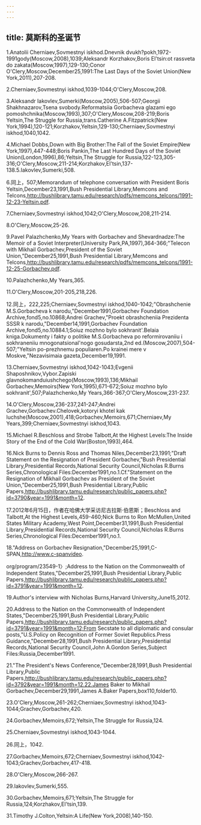 ```yaml
---
---
---
```

title: 莫斯科的圣诞节
---



1.Anatolii Cherniaev,Sovmestnyi iskhod.Dnevnik dvukh?pokh,1972-1991gody(Moscow,2008),1039;Aleksandr Korzhakov,Boris El'tsin:ot rassveta do zakata(Moscow,1997),129-130;Conor O'Clery,Moscow,December25,1991:The Last Days of the Soviet Union(New York,2011),207-208.

2.Cherniaev,Sovmestnyi iskhod,1039-1044;O'Clery,Moscow,208.

3.Aleksandr Iakovlev,Sumerki(Moscow,2005),506-507;Georgii Shakhnazarov,Tsena svobody.Reformatsiia Gorbacheva glazami ego pomoshchnika(Moscow,1993),307;O'Clery,Moscow,208-219;Boris Yeltsin,The Struggle for Russia,trans.Catherine A.Fitzpatrick(New York,1994),120-121;Korzhakov,Yeltsin,129-130;Cherniaev,Sovmestnyi iskhod,1040,1042.

4.Michael Dobbs,Down with Big Brother:The Fall of the Soviet Empire(New York,1997),447-448;Boris Pankin,The Last Hundred Days of the Soviet Union(London,1996),86;Yeltsin,The Struggle for Russia,122-123,305-316;O'Clery,Moscow,211-214;Korzhakov,El'tsin,137-138.5.Iakovlev,Sumerki,508.

6.同上，507;Memorandum of telephone conversation with President Boris Yeltsin,December23,1991,Bush Presidential Library,Memcons and Telcons,http://bushlibrary.tamu.edu/research/pdfs/memcons_telcons/1991-12-23-Yeltsin.pdf.

7.Cherniaev,Sovmestnyi iskhod,1042;O'Clery,Moscow,208,211-214.

8.O'Clery,Moscow,25-26.

9.Pavel Palazhchenko,My Years with Gorbachev and Shevardnadze:The Memoir of a Soviet Interpreter(University Park,PA,1997),364-366;"Telecon with Mikhail Gorbachev,President of the Soviet Union,"December25,1991,Bush Presidential Library,Memcons and Telcons,http://bushlibrary.tamu.edu/research/pdfs/memcons_telcons/1991-12-25-Gorbachev.pdf.

10.Palazhchenko,My Years,365.

11.O'Clery,Moscow,201-205,218,226.

12.同上，222,225;Cherniaev,Sovmestnyi iskhod,1040-1042;"Obrashchenie M.S.Gorbacheva k narodu,"December1991,Gorbachev Foundation Archive,fond5,no.10868;Andrei Grachev,"Proekt obrashcheniia Prezidenta SSSR k narodu,"December14,1991,Gorbachev Foundation Archive,fond5,no.10884.1;Soiuz mozhno bylo sokhranit'.Belaia kniga.Dokumenty i fakty o politike M.S.Gorbacheva po reformirovaniiu i sokhraneniiu mnogonatsional'nogo gosudarsta,2nd ed.(Moscow,2007),504-507;"Yeltsin po-prezhnemu populiaren.Po krainei mere v Moskve,"Nezavisimaia gazeta,December19,1991.

13.Cherniaev,Sovmestnyi iskhod,1042-1043;Evgenii Shaposhnikov,Vybor.Zapiski glavnokomanduiushchego(Moscow,1993),136;Mikhail Gorbachev,Memoirs(New York,1995),671-672;Soiuz mozhno bylo sokhranit',507;Palazhchenko,My Years,366-367;O'Clery,Moscow,231-237.

14.O'Clery,Moscow,236-237,241-247;Andrei Grachev,Gorbachev.Chelovek,kotoryi khotel kak luchshe(Moscow,2001),418;Gorbachev,Memoirs,671;Cherniaev,My Years,399;Cherniaev,Sovmestnyi iskhod,1043.

15.Michael R.Beschloss and Strobe Talbott,At the Highest Levels:The Inside Story of the End of the Cold War(Boston,1993),464.

16.Nick Burns to Dennis Ross and Thomas Niles,December23,1991;"Draft Statement on the Resignation of President Gorbachev,"Bush Presidential Library,Presidential Records,National Security Council,Nicholas R.Burns Series,Chronological Files:December1991,no.1.Cf."Statement on the Resignation of Mikhail Gorbachev as President of the Soviet Union,"December25,1991,Bush Presidential Library,Public Papers,http://bushlibrary.tamu.edu/research/public_papers.php?id=3790&year=1991&month=12.

17.2012年6月15日，作者在哈佛大学采访尼古拉斯·伯恩斯；Beschloss and Talbott,At the Highest Levels,459-460;Nick Burns to Ron McMullen,United States Military Academy,West Point,December31,1991,Bush Presidential Library,Presidential Records,National Security Council,Nicholas R.Burns Series,Chronological Files:December1991,no.1.

18."Address on Gorbachev Resignation,"December25,1991,C-SPAN,http://www.c-spanvideo.

org/program/23549-1〉;Address to the Nation on the Commonwealth of Independent States,"December25,1991,Bush Presidential Library,Public Papers,http://bushlibrary.tamu.edu/research/public_papers.php?id=3791&year=1991&month=12.

19.Author's interview with Nicholas Burns,Harvard University,June15,2012.

20.Address to the Nation on the Commonwealth of Independent States,"December25,1991,Bush Presidential Library,Public Papers,http://bushlibrary.tamu.edu/research/public_papers.php?id=3791&year=1991&month=12;From Secstate to all diplomatic and consular posts,"U.S.Policy on Recognition of Former Soviet Republics.Press Guidance,"December28,1991,Bush Presidential Library,Presidential Records,National Security Council,John A.Gordon Series,Subject Files:Russia,December1991.

21."The President's News Conference,"December28,1991,Bush Presidential Library,Public Papers,http://bushlibrary.tamu.edu/research/public_papers.php?id=3792&year=1991&month=12.22.James Baker to Mikhail Gorbachev,December29,1991,James A.Baker Papers,box110,folder10.

23.O'Clery,Moscow,261-262;Cherniaev,Sovmestnyi iskhod,1043-1044;Grachev,Gorbachev,420.

24.Gorbachev,Memoirs,672;Yeltsin,The Struggle for Russia,124.

25.Cherniaev,Sovmestnyi iskhod,1043-1044.

26.同上，1042.

27.Gorbachev,Memoirs,672;Cherniaev,Sovmestnyi iskhod,1042-1043;Grachev,Gorbachev,417-418.

28.O'Clery,Moscow,266-267.

29.Iakovlev,Sumerki,555.

30.Gorbachev,Memoirs,671;Yeltsin,The Struggle for Russia,124;Korzhakov,El'tsin,139.

31.Timothy J.Colton,Yeltsin:A Life(New York,2008),140-150.